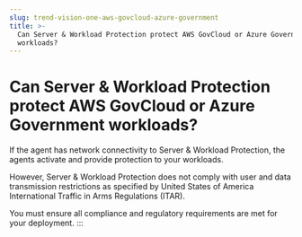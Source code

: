```yaml
---
slug: trend-vision-one-aws-govcloud-azure-government
title: >-
  Can Server & Workload Protection protect AWS GovCloud or Azure Government
  workloads?
---
```

# Can Server & Workload Protection protect AWS GovCloud or Azure Government workloads?

If the agent has network connectivity to Server & Workload Protection, the agents activate and provide protection to your workloads.

However, Server & Workload Protection does not comply with user and data transmission restrictions as specified by United States of America International Traffic in Arms Regulations (ITAR).

You must ensure all compliance and regulatory requirements are met for your deployment.
:::
